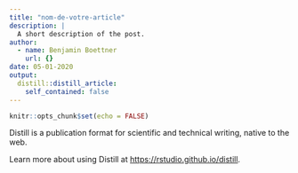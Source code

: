 ```yaml
---
title: "nom-de-votre-article"
description: |
  A short description of the post.
author:
  - name: Benjamin Boettner
    url: {}
date: 05-01-2020
output:
  distill::distill_article:
    self_contained: false
---
```


```r
knitr::opts_chunk$set(echo = FALSE)
```

Distill is a publication format for scientific and technical writing, native to the web.

Learn more about using Distill at <https://rstudio.github.io/distill>.

